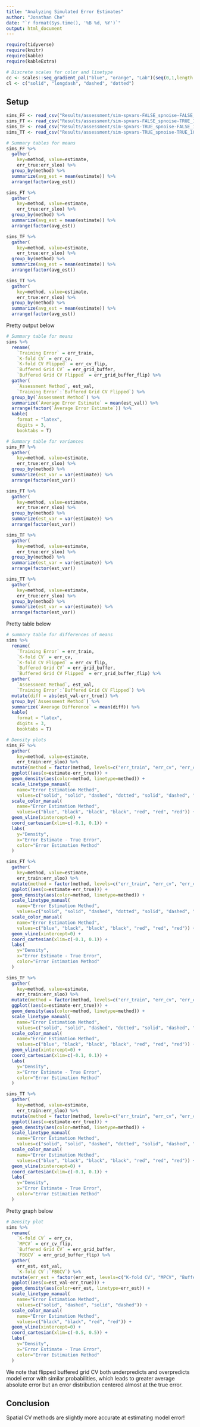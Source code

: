 ```yaml
---
title: "Analyzing Simulated Error Estimates"
author: "Jonathan Che"
date: "`r format(Sys.time(), '%B %d, %Y')`"
output: html_document
---
```


```r
require(tidyverse)
require(knitr)
require(kable)
require(kableExtra)

# Discrete scales for color and linetype
cc <- scales::seq_gradient_pal("blue", "orange", "Lab")(seq(0,1,length.out=5))
cl <- c("solid", "longdash", "dashed", "dotted")
```

## Setup

```r
sims_FF <- read_csv("Results/assessment/sim-spvars-FALSE_spnoise-FALSE_100x100-500_cv4x4-k10-buffer10_seed17776.csv")
sims_FT <- read_csv("Results/assessment/sim-spvars-FALSE_spnoise-TRUE_100x100-500_cv4x4-k10-buffer10_seed17776.csv")
sims_TF <- read_csv("Results/assessment/sim-spvars-TRUE_spnoise-FALSE_100x100-500_cv4x4-k10-buffer10_seed17776.csv")
sims_TT <- read_csv("Results/assessment/sim-spvars-TRUE_spnoise-TRUE_100x100-500_cv4x4-k10-buffer10_seed17776.csv")
```

```r
# Summary tables for means
sims_FF %>%
  gather(
    key=method, value=estimate, 
    err_true:err_sloo) %>%
  group_by(method) %>%
  summarize(avg_est = mean(estimate)) %>%
  arrange(factor(avg_est))

sims_FT %>%
  gather(
    key=method, value=estimate, 
    err_true:err_sloo) %>%
  group_by(method) %>%
  summarize(avg_est = mean(estimate)) %>%
  arrange(factor(avg_est))

sims_TF %>%
  gather(
    key=method, value=estimate, 
    err_true:err_sloo) %>%
  group_by(method) %>%
  summarize(avg_est = mean(estimate)) %>%
  arrange(factor(avg_est))

sims_TT %>%
  gather(
    key=method, value=estimate, 
    err_true:err_sloo) %>%
  group_by(method) %>%
  summarize(avg_est = mean(estimate)) %>%
  arrange(factor(avg_est))
```

Pretty output below

```r
# Summary table for means
sims %>%
  rename(
    `Training Error` = err_train,
    `K-fold CV` = err_cv,
    `K-fold CV Flipped` = err_cv_flip,
    `Buffered Grid CV` = err_grid_buffer,
    `Buffered Grid CV Flipped` = err_grid_buffer_flip) %>%
  gather(
    `Assessment Method`, est_val, 
    `Training Error`:`Buffered Grid CV Flipped`) %>%
  group_by(`Assessment Method`) %>%
  summarize(`Average Error Estimate` = mean(est_val)) %>%
  arrange(factor(`Average Error Estimate`)) %>%
  kable(
    format = "latex", 
    digits = 3,
    booktabs = T)
```

```r
# Summary table for variances
sims_FF %>%
  gather(
    key=method, value=estimate, 
    err_true:err_sloo) %>%
  group_by(method) %>%
  summarize(est_var = var(estimate)) %>%
  arrange(factor(est_var))

sims_FT %>%
  gather(
    key=method, value=estimate, 
    err_true:err_sloo) %>%
  group_by(method) %>%
  summarize(est_var = var(estimate)) %>%
  arrange(factor(est_var))

sims_TF %>%
  gather(
    key=method, value=estimate, 
    err_true:err_sloo) %>%
  group_by(method) %>%
  summarize(est_var = var(estimate)) %>%
  arrange(factor(est_var))

sims_TT %>%
  gather(
    key=method, value=estimate, 
    err_true:err_sloo) %>%
  group_by(method) %>%
  summarize(est_var = var(estimate)) %>%
  arrange(factor(est_var))
```



Pretty table below

```r
# summary table for differences of means
sims %>%
  rename(
    `Training Error` = err_train,
    `K-fold CV` = err_cv,
    `K-fold CV Flipped` = err_cv_flip,
    `Buffered Grid CV` = err_grid_buffer,
    `Buffered Grid CV Flipped` = err_grid_buffer_flip) %>%
  gather(
    `Assessment Method`, est_val, 
    `Training Error`:`Buffered Grid CV Flipped`) %>%
  mutate(diff = abs(est_val-err_true)) %>%
  group_by(`Assessment Method`) %>%
  summarize(`Average Difference` = mean(diff)) %>%
  kable(
    format = "latex", 
    digits = 3,
    booktabs = T)
```




```r
# Density plots
sims_FF %>%
  gather(
    key=method, value=estimate, 
    err_train:err_sloo) %>%
  mutate(method = factor(method, levels=c("err_train", "err_cv", "err_cv_flip", "err_loo", "err_grid_buffer", "err_grid_buffer_flip", "err_sloo"))) %>%
  ggplot((aes(x=estimate-err_true))) +
  geom_density(aes(color=method, linetype=method)) +
  scale_linetype_manual(
    name="Error Estimation Method",
    values=c("solid", "solid", "dashed", "dotted", "solid", "dashed", "dotted")) +
  scale_color_manual(
    name="Error Estimation Method",
    values=c("blue", "black", "black", "black", "red", "red", "red")) +
  geom_vline(xintercept=0) +
  coord_cartesian(xlim=c(-0.1, 0.1)) +
  labs(
    y="Density",
    x="Error Estimate - True Error",
    color="Error Estimation Method"
  )

sims_FT %>%
  gather(
    key=method, value=estimate, 
    err_train:err_sloo) %>%
  mutate(method = factor(method, levels=c("err_train", "err_cv", "err_cv_flip", "err_loo", "err_grid_buffer", "err_grid_buffer_flip", "err_sloo"))) %>%
  ggplot((aes(x=estimate-err_true))) +
  geom_density(aes(color=method, linetype=method)) +
  scale_linetype_manual(
    name="Error Estimation Method",
    values=c("solid", "solid", "dashed", "dotted", "solid", "dashed", "dotted")) +
  scale_color_manual(
    name="Error Estimation Method",
    values=c("blue", "black", "black", "black", "red", "red", "red")) +
  geom_vline(xintercept=0) +
  coord_cartesian(xlim=c(-0.1, 0.1)) +
  labs(
    y="Density",
    x="Error Estimate - True Error",
    color="Error Estimation Method"
  )

sims_TF %>%
  gather(
    key=method, value=estimate, 
    err_train:err_sloo) %>%
  mutate(method = factor(method, levels=c("err_train", "err_cv", "err_cv_flip", "err_loo", "err_grid_buffer", "err_grid_buffer_flip", "err_sloo"))) %>%
  ggplot((aes(x=estimate-err_true))) +
  geom_density(aes(color=method, linetype=method)) +
  scale_linetype_manual(
    name="Error Estimation Method",
    values=c("solid", "solid", "dashed", "dotted", "solid", "dashed", "dotted")) +
  scale_color_manual(
    name="Error Estimation Method",
    values=c("blue", "black", "black", "black", "red", "red", "red")) +
  geom_vline(xintercept=0) +
  coord_cartesian(xlim=c(-0.1, 0.1)) +
  labs(
    y="Density",
    x="Error Estimate - True Error",
    color="Error Estimation Method"
  )

sims_TT %>%
  gather(
    key=method, value=estimate, 
    err_train:err_sloo) %>%
  mutate(method = factor(method, levels=c("err_train", "err_cv", "err_cv_flip", "err_loo", "err_grid_buffer", "err_grid_buffer_flip", "err_sloo"))) %>%
  ggplot((aes(x=estimate-err_true))) +
  geom_density(aes(color=method, linetype=method)) +
  scale_linetype_manual(
    name="Error Estimation Method",
    values=c("solid", "solid", "dashed", "dotted", "solid", "dashed", "dotted")) +
  scale_color_manual(
    name="Error Estimation Method",
    values=c("blue", "black", "black", "black", "red", "red", "red")) +
  geom_vline(xintercept=0) +
  coord_cartesian(xlim=c(-0.1, 0.1)) +
  labs(
    y="Density",
    x="Error Estimate - True Error",
    color="Error Estimation Method"
  )
```

Pretty graph below

```r
# Density plot
sims %>%
  rename(
    `K-fold CV` = err_cv,
    `MPCV` = err_cv_flip,
    `Buffered Grid CV` = err_grid_buffer,
    `FBGCV` = err_grid_buffer_flip) %>%
  gather(
    err_est, est_val, 
    `K-fold CV`:`FBGCV`) %>%
  mutate(err_est = factor(err_est, levels=c("K-fold CV", "MPCV", "Buffered Grid CV", "FBGCV"))) %>%
  ggplot((aes(x=est_val-err_true))) +
  geom_density(aes(color=err_est, linetype=err_est)) +
  scale_linetype_manual(
    name="Error Estimation Method",
    values=c("solid", "dashed", "solid", "dashed")) +
  scale_color_manual(
    name="Error Estimation Method",
    values=c("black", "black", "red", "red")) +
  geom_vline(xintercept=0) +
  coord_cartesian(xlim=c(-0.5, 0.5)) +
  labs(
    y="Density",
    x="Error Estimate - True Error",
    color="Error Estimation Method"
  )
```

We note that flipped buffered grid CV both underpredicts and overpredicts model error with similar probabilities, which leads to greater average absolute error but an error distribution centered almost at the true error.

## Conclusion

Spatial CV methods are slightly more accurate at estimating model error!
